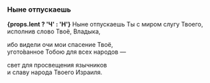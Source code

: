 ### Ныне отпускаешь

**{props.lent ? 'Ч' : 'Н'}** Ныне отпускаешь Ты с миром слугу Твоего,  
исполнив слово Твоё, Владыка,

ибо видели очи мои спасение Твоё,  
угото́ванное Тобою для всех народов —

свет для просвещения язычников  
и славу народа Твоего Израиля.
